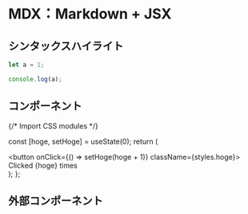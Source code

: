 # MDX：Markdown + JSX

## シンタックスハイライト

```js filename="demo.js" {3} copy
let a = 1;

console.log(a);
```

## コンポーネント


{/* Import CSS modules */}

  const [hoge, setHoge] = useState(0);
  return (
    <div>
      <button onClick={() => setHoge(hoge + 1)} className={styles.hoge}>
        Clicked {hoge} times
      </button>
    </div>
  );
};

<Hoge />

## 外部コンポーネント


<MyHoge />
